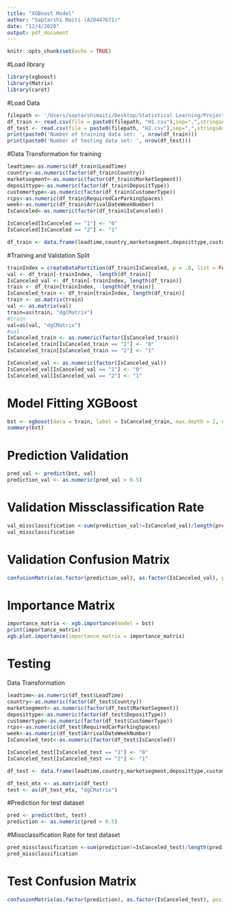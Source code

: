 ```yaml
---
title: "XGBoost Model"
author: "Saptarshi Maiti (A20447671)"
date: "12/4/2020"
output: pdf_document
---
```


```r
knitr::opts_chunk$set(echo = TRUE)
```

<!-- # https://www.sciencedirect.com/science/article/pii/S2352340918315191#s0005 -->

#Load library
```r
library(xgboost)
library(Matrix)
library(caret)
```


#Load Data
```r
filepath <- '/Users/saptarshimaiti/Desktop/Statistical Learning/Project/Project/Data/'
df_train <- read.csv(file = paste0(filepath, "H1.csv"),sep=",",stringsAsFactors = FALSE, na.strings = "NULL")
df_test <- read.csv(file = paste0(filepath, "H2.csv"),sep=",",stringsAsFactors = FALSE, na.strings = "NULL")
print(paste0('Number of training data set: ', nrow(df_train)))
print(paste0('Number of testing data set: ', nrow(df_test)))
```


#Data Transformation for training
```r
leadtime<-as.numeric(df_train$LeadTime)
country<-as.numeric(factor(df_train$Country))
marketsegment<-as.numeric(factor(df_train$MarketSegment))
deposittype<-as.numeric(factor(df_train$DepositType))
customertype<-as.numeric(factor(df_train$CustomerType))
rcps<-as.numeric(df_train$RequiredCarParkingSpaces)
week<-as.numeric(df_train$ArrivalDateWeekNumber)
IsCanceled<-as.numeric(factor(df_train$IsCanceled))

IsCanceled[IsCanceled == "1"] <- "0"
IsCanceled[IsCanceled == "2"] <- "1"

df_train <- data.frame(leadtime,country,marketsegment,deposittype,customertype,rcps,week,IsCanceled)
```


#Training and Validation Split
```r
trainIndex = createDataPartition(df_train$IsCanceled, p = .8, list = FALSE)
val <- df_train[-trainIndex, -length(df_train)]
IsCanceled_val <- df_train[-trainIndex, length(df_train)]
train <- df_train[trainIndex, -length(df_train)]
IsCanceled_train <- df_train[trainIndex, length(df_train)]
train <- as.matrix(train)
val <- as.matrix(val)
train=as(train, "dgCMatrix")
#train
val=as(val, "dgCMatrix")
#val
IsCanceled_train <- as.numeric(factor(IsCanceled_train))
IsCanceled_train[IsCanceled_train == "1"] <- "0"
IsCanceled_train[IsCanceled_train == "2"] <- "1"

IsCanceled_val <- as.numeric(factor(IsCanceled_val))
IsCanceled_val[IsCanceled_val == "1"] <- "0"
IsCanceled_val[IsCanceled_val == "2"] <- "1"
```

# Model Fitting XGBoost
```r
bst <- xgboost(data = train, label = IsCanceled_train, max.depth = 2, eta = 1, nthread = 2, nrounds = 600, objective = "binary:logistic")
summary(bst)
```


# Prediction Validation
```r
pred_val <- predict(bst, val)
prediction_val <- as.numeric(pred_val > 0.5)
```

# Validation Missclassification Rate
```r
val_missclassification <-sum(prediction_val!=IsCanceled_val)/length(prediction_val)
val_missclassification
```

# Validation Confusion Matrix
```r
confusionMatrix(as.factor(prediction_val), as.factor(IsCanceled_val), positive="1")
```

# Importance Matrix
```r
importance_matrix <- xgb.importance(model = bst)
print(importance_matrix)
xgb.plot.importance(importance_matrix = importance_matrix)
```

# Testing
Data Transformation
```r
leadtime<-as.numeric(df_test$LeadTime)
country<-as.numeric(factor(df_test$Country))
marketsegment<-as.numeric(factor(df_test$MarketSegment))
deposittype<-as.numeric(factor(df_test$DepositType))
customertype<-as.numeric(factor(df_test$CustomerType))
rcps<-as.numeric(df_test$RequiredCarParkingSpaces)
week<-as.numeric(df_test$ArrivalDateWeekNumber)
IsCanceled_test<-as.numeric(factor(df_test$IsCanceled))

IsCanceled_test[IsCanceled_test == "1"] <- "0"
IsCanceled_test[IsCanceled_test == "2"] <- "1"

df_test <- data.frame(leadtime,country,marketsegment,deposittype,customertype,rcps,week)

df_test_mtx <- as.matrix(df_test)
test <- as(df_test_mtx, "dgCMatrix")
```

#Prediction for test dataset
```r
pred <- predict(bst, test)
prediction <- as.numeric(pred > 0.5)
```

#Missclassification Rate for test dataset
```r
pred_missclassification <-sum(prediction!=IsCanceled_test)/length(prediction)
pred_missclassification
```

# Test Confusion Matrix
```r
confusionMatrix(as.factor(prediction), as.factor(IsCanceled_test), positive="1")
```